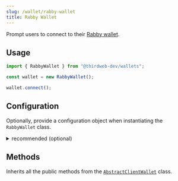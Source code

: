 ```yaml
---
slug: /wallet/rabby-wallet
title: Rabby Wallet
---
```



Prompt users to connect to their [Rabby wallet](https://rabby.io/).

## Usage

```javascript
import { RabbyWallet } from "@thirdweb-dev/wallets";

const wallet = new RabbyWallet();

wallet.connect();
```

## Configuration

Optionally, provide a configuration object when instantiating the `RabbyWallet` class.

<details>
  <summary>recommended (optional) </summary>
  <div>

Show this wallet as "recommended" in the [ConnectWallet Modal](/react/react.connectwallet).

```ts
RabbyWallet({
  // highlight-start
  recommended: true,
  // highlight-end
});
```

</div>
</details>

## Methods

Inherits all the public methods from the [`AbstractClientWallet`](interfaces/abstract-client-wallet) class.